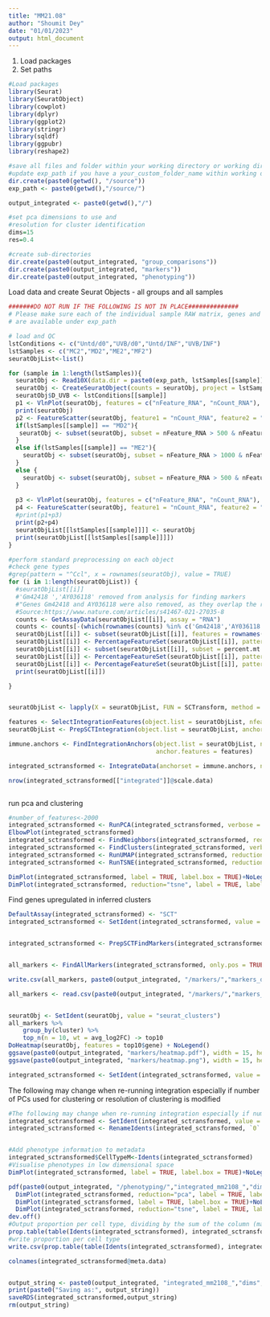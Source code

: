 ---
title: "MM21.08"
author: "Shoumit Dey"
date: "01/01/2023"
output: html_document
---
1. Load packages
2. Set paths
```{r setup, message=FALSE}
#Load packages
library(Seurat)
library(SeuratObject)
library(cowplot)
library(dplyr)
library(ggplot2)
library(stringr)
library(sqldf)
library(ggpubr)
library(reshape2)

#save all files and folder within your working directory or working directory/your_custom_folder_name/
#update exp_path if you have a your_custom_folder_name within working directory 
dir.create(paste0(getwd(), "/source"))
exp_path <- paste0(getwd(),"/source/")

output_integrated <- paste0(getwd(),"/")

#set pca dimensions to use and 
#resolution for cluster identification
dims=15
res=0.4

#create sub-directories
dir.create(paste0(output_integrated, "group_comparisons"))
dir.create(paste0(output_integrated, "markers"))
dir.create(paste0(output_integrated, "phenotyping"))


```

Load data and create Seurat Objects - all groups and all samples

```{r load_seurat, message=TRUE}
#######DO NOT RUN IF THE FOLLOWING IS NOT IN PLACE##############
# Please make sure each of the individual sample RAW matrix, genes and barcodes files
# are available under exp_path 

# load and QC
lstConditions <- c("Untd/d0","UVB/d0","Untd/INF","UVB/INF")
lstSamples <- c("MC2","MD2","ME2","MF2")
seuratObjList<-list()

for (sample in 1:length(lstSamples)){
  seuratObj <- Read10X(data.dir = paste0(exp_path, lstSamples[[sample]] ,"/"))
  seuratObj <- CreateSeuratObject(counts = seuratObj, project = lstSamples[[sample]], min.cells = 3, min.features = 200)
  seuratObj$D_UVB <- lstConditions[[sample]]
  p1 <- VlnPlot(seuratObj, features = c("nFeature_RNA", "nCount_RNA"), ncol = 2, pt.size = 0.1)
  print(seuratObj)
  p2 <- FeatureScatter(seuratObj, feature1 = "nCount_RNA", feature2 = "nFeature_RNA")
  if(lstSamples[[sample]] == "MD2"){
   seuratObj <- subset(seuratObj, subset = nFeature_RNA > 500 & nFeature_RNA < 4500 & nCount_RNA < 9000 & nCount_RNA > 500) 
  }
  else if(lstSamples[[sample]] == "ME2"){
    seuratObj <- subset(seuratObj, subset = nFeature_RNA > 1000 & nFeature_RNA < 4500 & nCount_RNA < 16000 & nCount_RNA > 3000) 
  }
  else {
    seuratObj <- subset(seuratObj, subset = nFeature_RNA > 500 & nFeature_RNA < 4500 & nCount_RNA < 20000 & nCount_RNA > 1000)
  }
  
  p3 <- VlnPlot(seuratObj, features = c("nFeature_RNA", "nCount_RNA"), ncol = 2, pt.size = 0.1)
  p4 <- FeatureScatter(seuratObj, feature1 = "nCount_RNA", feature2 = "nFeature_RNA")
  #print(p1+p3)
  print(p2+p4)
  seuratObjList[[lstSamples[[sample]]]] <- seuratObj
  print(seuratObjList[[lstSamples[[sample]]]])
}
```

```{r prepare and integrate}
#perform standard preprocessing on each object
#check gene types
#grep(pattern = "^Ccl", x = rownames(seuratObj), value = TRUE)
for (i in 1:length(seuratObjList)) {
  #seuratObjList[[i]]
  #'Gm42418 ','AY036118' removed from analysis for finding markers
  #"Genes Gm42418 and AY036118 were also removed, as they overlap the rRNA element Rn45s and represent rRNA contamination"
  #Source:https://www.nature.com/articles/s41467-021-27035-8
  counts <- GetAssayData(seuratObjList[[i]], assay = "RNA")
  counts <- counts[-(which(rownames(counts) %in% c('Gm42418','AY036118'))),]
  seuratObjList[[i]] <- subset(seuratObjList[[i]], features = rownames(counts))
  seuratObjList[[i]] <- PercentageFeatureSet(seuratObjList[[i]], pattern = "^mt-", col.name = "percent.mt")
  seuratObjList[[i]] <- subset(seuratObjList[[i]], subset = percent.mt < 10)
  seuratObjList[[i]] <- PercentageFeatureSet(seuratObjList[[i]], pattern = "^Rps", col.name = "percent.rps")
  seuratObjList[[i]] <- PercentageFeatureSet(seuratObjList[[i]], pattern = "^Rpl", col.name = "percent.rpl")
  print(seuratObjList[[i]])

}


seuratObjList <- lapply(X = seuratObjList, FUN = SCTransform, method = "glmGamPoi", vars.to.regress = c("percent.mt", "percent.rps", "percent.rpl", "nCount_RNA", "nFeature_RNA"), verbose = TRUE)

features <- SelectIntegrationFeatures(object.list = seuratObjList, nfeatures = 3000)
seuratObjList <- PrepSCTIntegration(object.list = seuratObjList, anchor.features = features)

immune.anchors <- FindIntegrationAnchors(object.list = seuratObjList, normalization.method = "SCT",
                                         anchor.features = features)

integrated_sctransformed <- IntegrateData(anchorset = immune.anchors, normalization.method = "SCT")#, features.to.integrate = all.feature)

nrow(integrated_sctransformed[["integrated"]]@scale.data)



```
run pca and clustering
```{r pca_and_louvain_cluster}

#number_of_features<-2000
integrated_sctransformed <- RunPCA(integrated_sctransformed, verbose = FALSE)
ElbowPlot(integrated_sctransformed)
integrated_sctransformed <- FindNeighbors(integrated_sctransformed, reduction = "pca", dims = 1:dims)
integrated_sctransformed <- FindClusters(integrated_sctransformed, verbose = FALSE, resolution=res)
integrated_sctransformed <- RunUMAP(integrated_sctransformed, reduction = "pca", dims = 1:dims)
integrated_sctransformed <- RunTSNE(integrated_sctransformed, reduction = "pca", dims = 1:dims)

DimPlot(integrated_sctransformed, label = TRUE, label.box = TRUE)+NoLegend()
DimPlot(integrated_sctransformed, reduction="tsne", label = TRUE, label.box = TRUE)+NoLegend()

```

Find genes upregulated in inferred clusters

```{r find all markers}

DefaultAssay(integrated_sctransformed) <- "SCT"
integrated_sctransformed <- SetIdent(integrated_sctransformed, value = "seurat_clusters")


integrated_sctransformed <- PrepSCTFindMarkers(integrated_sctransformed, assay = "SCT")


all_markers <- FindAllMarkers(integrated_sctransformed, only.pos = TRUE, min.pct = 0.25, logfc.threshold = 0.25, assay = "SCT")

write.csv(all_markers, paste0(output_integrated, "/markers/","markers_dims",dims,"_res",res,".csv"), row.names = TRUE)

all_markers <- read.csv(paste0(output_integrated, "/markers/","markers_dims",dims,"_res",res,".csv"), header = TRUE)


seuratObj <- SetIdent(seuratObj, value = "seurat_clusters")
all_markers %>%
    group_by(cluster) %>%
    top_n(n = 10, wt = avg_log2FC) -> top10
DoHeatmap(seuratObj, features = top10$gene) + NoLegend()
ggsave(paste0(output_integrated, "markers/heatmap.pdf"), width = 15, height = 20)
ggsave(paste0(output_integrated, "markers/heatmap.png"), width = 15, height = 20)

integrated_sctransformed <- SetIdent(integrated_sctransformed, value = "seurat_clusters")

```

The following may change when re-running integration especially if number of PCs used for clustering or resolution of clustering is modified
```{r phenotyping}


#The following may change when re-running integration especially if number of PCs used for clustering or resolution of clustering is modified
integrated_sctransformed <- SetIdent(integrated_sctransformed, value = "seurat_clusters")
integrated_sctransformed <- RenameIdents(integrated_sctransformed, `0` = "FIV", `1` = "FV", `2` = "FIII", `3` = "FI", `4` = "Mac", `5` = "T_NK", `6` = "FVI", `7` = "EndoI", `8` = "FII", `9` = "Basal", `10` = "tDP", `11` = "RBCs", `12` = "LEC_LV", `13` = "Myofibroblasts", `14` = "Schwann", `15` = "Sebocytes")


#Add phenotype information to metadata
integrated_sctransformed$CellTypeM<-Idents(integrated_sctransformed)
#Visualise phenotypes in low dimensional space																	
DimPlot(integrated_sctransformed, label = TRUE, label.box = TRUE)+NoLegend()

pdf(paste0(output_integrated, "/phenotyping/","integrated_mm2108_","dims",dims,"_res",res,".pdf"))
  DimPlot(integrated_sctransformed, reduction="pca", label = TRUE, label.box = TRUE)+NoLegend()
  DimPlot(integrated_sctransformed, label = TRUE, label.box = TRUE)+NoLegend()
  DimPlot(integrated_sctransformed, reduction="tsne", label = TRUE, label.box = TRUE)+NoLegend()
dev.off()
#Output proportion per cell type, dividing by the sum of the column (margin=2)
prop.table(table(Idents(integrated_sctransformed), integrated_sctransformed$orig.ident), margin = 2)
#write proportion per cell type
write.csv(prop.table(table(Idents(integrated_sctransformed), integrated_sctransformed$orig.ident), margin = 2), paste0(output_integrated, "/phenotyping/", "_ident_proportions_sample.csv"), row.names =TRUE)


```


```{r explore_metadata}
colnames(integrated_sctransformed@meta.data)


output_string <- paste0(output_integrated, "integrated_mm2108_","dims",dims,"_res",res,".rds")
print(paste0("Saving as:", output_string))
saveRDS(integrated_sctransformed,output_string)
rm(output_string)

```

